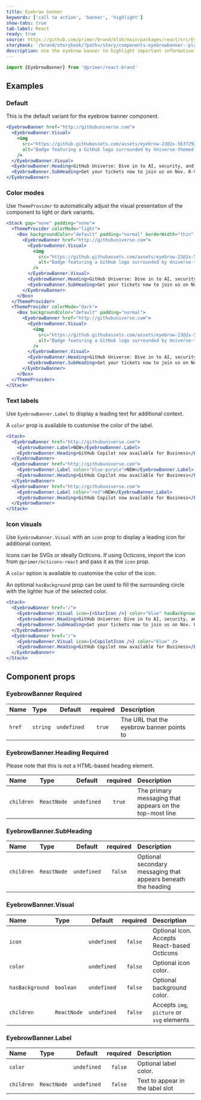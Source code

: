 ```yaml
---
title: Eyebrow banner
keywords: ['call to action', 'banner', 'highlight']
show-tabs: true
tab-label: React
ready: true
source: https://github.com/primer/brand/blob/main/packages/react/src/EyebrowBanner/EyebrowBanner.tsx
storybook: '/brand/storybook/?path=/story/components-eyebrowbanner--playground'
description: Use the eyebrow banner to highlight important information at the top of a page.
---
```



```js
import {EyebrowBanner} from '@primer/react-brand'
```

## Examples

### Default

This is the default variant for the eyebrow banner component.

```jsx live
<EyebrowBanner href="http://githubuniverse.com">
  <EyebrowBanner.Visual>
    <img
      src="https://github.githubassets.com/assets/eyebrow-23@2x-563f292d9e30.png"
      alt="Badge featuring a GitHub logo surrounded by Universe-themed shapes"
    />
  </EyebrowBanner.Visual>
  <EyebrowBanner.Heading>GitHub Universe: Dive in to AI, security, and DevEx</EyebrowBanner.Heading>
  <EyebrowBanner.SubHeading>Get your tickets now to join us on Nov. 8-9.</EyebrowBanner.SubHeading>
</EyebrowBanner>
```

### Color modes

Use `ThemeProvider` to automatically adjust the visual presentation of the component to light or dark variants.

```jsx live
<Stack gap="none" padding="none">
  <ThemeProvider colorMode="light">
    <Box backgroundColor="default" padding="normal" borderWidth="thin" borderStyle="solid" borderColor="default">
      <EyebrowBanner href="http://githubuniverse.com">
        <EyebrowBanner.Visual>
          <img
            src="https://github.githubassets.com/assets/eyebrow-23@2x-563f292d9e30.png"
            alt="Badge featuring a GitHub logo surrounded by Universe-themed shapes"
          />
        </EyebrowBanner.Visual>
        <EyebrowBanner.Heading>GitHub Universe: Dive in to AI, security, and DevEx</EyebrowBanner.Heading>
        <EyebrowBanner.SubHeading>Get your tickets now to join us on Nov. 8-9.</EyebrowBanner.SubHeading>
      </EyebrowBanner>
    </Box>
  </ThemeProvider>
  <ThemeProvider colorMode="dark">
    <Box backgroundColor="default" padding="normal">
      <EyebrowBanner href="http://githubuniverse.com">
        <EyebrowBanner.Visual>
          <img
            src="https://github.githubassets.com/assets/eyebrow-23@2x-563f292d9e30.png"
            alt="Badge featuring a GitHub logo surrounded by Universe-themed shapes"
          />
        </EyebrowBanner.Visual>
        <EyebrowBanner.Heading>GitHub Universe: Dive in to AI, security, and DevEx</EyebrowBanner.Heading>
        <EyebrowBanner.SubHeading>Get your tickets now to join us on Nov. 8-9.</EyebrowBanner.SubHeading>
      </EyebrowBanner>
    </Box>
  </ThemeProvider>
</Stack>
```

### Text labels

Use `EyebrowBanner.Label` to display a leading text for additional context.

A `color` prop is available to customise the color of the label.

```jsx live
<Stack>
  <EyebrowBanner href="http://githubuniverse.com">
    <EyebrowBanner.Label>NEW</EyebrowBanner.Label>
    <EyebrowBanner.Heading>GitHub Copilot now available for Business</EyebrowBanner.Heading>
  </EyebrowBanner>
  <EyebrowBanner href="http://githubuniverse.com">
    <EyebrowBanner.Label color="blue-purple">NEW</EyebrowBanner.Label>
    <EyebrowBanner.Heading>GitHub Copilot now available for Business</EyebrowBanner.Heading>
  </EyebrowBanner>
  <EyebrowBanner href="http://githubuniverse.com">
    <EyebrowBanner.Label color="red">NEW</EyebrowBanner.Label>
    <EyebrowBanner.Heading>GitHub Copilot now available for Business</EyebrowBanner.Heading>
  </EyebrowBanner>
</Stack>
```

### Icon visuals

Use `EyebrowBanner.Visual` with an `icon` prop to display a leading icon for additional context.

Icons can be SVGs or ideally Octicons. If using Octicons, import the icon from `@primer/octicons-react` and pass it as the `icon` prop.

A `color` option is available to customise the color of the icon.

An optional `hasBackground` prop can be used to fill the surrounding circle with the lighter hue of the selected color.

```jsx live
<Stack>
  <EyebrowBanner href="/">
    <EyebrowBanner.Visual icon={<StarIcon />} color="blue" hasBackground />
    <EyebrowBanner.Heading>GitHub Universe: Dive in to AI, security, and DevEx</EyebrowBanner.Heading>
    <EyebrowBanner.SubHeading>Get your tickets now to join us on Nov. 8-9.</EyebrowBanner.SubHeading>
  </EyebrowBanner>
  <EyebrowBanner href="/">
    <EyebrowBanner.Visual icon={<CopilotIcon />} color="blue" />
    <EyebrowBanner.Heading>GitHub Copilot now available for Business</EyebrowBanner.Heading>
  </EyebrowBanner>
</Stack>
```

## Component props

### EyebrowBanner <Label>Required</Label>

| Name   | Type     |   Default   | required | Description                               |
| :----- | :------- | :---------: | :------: | :---------------------------------------- |
| `href` | `string` | `undefined` |  `true`  | The URL that the eyebrow banner points to |

### EyebrowBanner.Heading <Label>Required</Label>

Please note that this is not a HTML-based heading element.

| Name       | Type        |   Default   | required | Description                                             |
| :--------- | :---------- | :---------: | :------: | :------------------------------------------------------ |
| `children` | `ReactNode` | `undefined` |  `true`  | The primary messaging that appears on the top-most line |

### EyebrowBanner.SubHeading

| Name       | Type        |   Default   | required | Description                                                   |
| :--------- | :---------- | :---------: | :------: | :------------------------------------------------------------ |
| `children` | `ReactNode` | `undefined` | `false`  | Optional secondary messaging that appears beneath the heading |

### EyebrowBanner.Visual

| Name            | Type                           |   Default   | required | Description                                 |
| :-------------- | :----------------------------- | :---------: | :------: | :------------------------------------------ |
| `icon`          | <EyebrowBannerIconnProp />     | `undefined` | `false`  | Optional icon. Accepts React-based Octicons |
| `color`         | <EyebrowBannerIconColorProp /> | `undefined` | `false`  | Optional icon color.                        |
| `hasBackground` | `boolean`                      | `undefined` | `false`  | Optional background color.                  |
| `children`      | `ReactNode`                    | `undefined` | `false`  | Accepts `img`, `picture` or `svg` elements  |

### EyebrowBanner.Label

| Name       | Type                            |   Default   | required | Description                      |
| :--------- | :------------------------------ | :---------: | :------: | :------------------------------- |
| `color`    | <EyebrowBannerLabelColorProp /> | `undefined` | `false`  | Optional label color.            |
| `children` | `ReactNode`                     | `undefined` | `false`  | Text to appear in the label slot |
